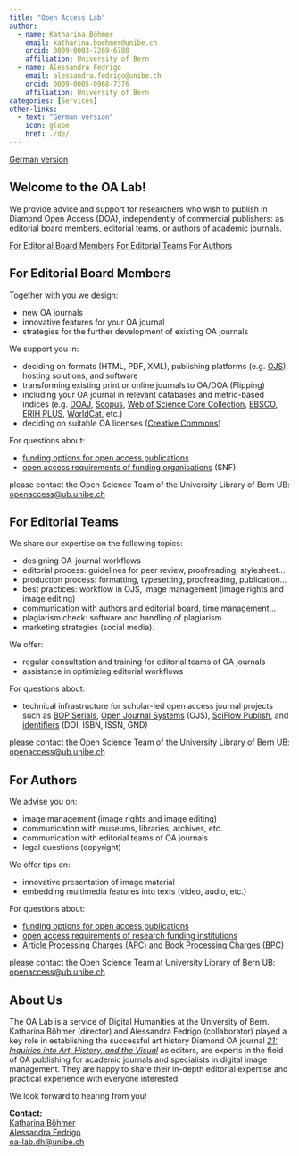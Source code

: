 ```yaml
---
title: "Open Access Lab"
author: 
  - name: Katharina Böhmer
    email: katharina.boehmer@unibe.ch
    orcid: 0009-0003-7269-6780
    affiliation: University of Bern
  - name: Alessandra Fedrigo
    email: alessandra.fedrigo@unibe.ch
    orcid: 0009-0005-0968-7376
    affiliation: University of Bern
categories: [Services]
other-links:
  - text: "German version"
    icon: globe
    href: ./de/
---
```


<a href="./de/" class="btn btn-sm btn-outline-secondary">German version</a>

## Welcome to the OA Lab!

We provide advice and support for researchers who wish to publish in Diamond Open Access (DOA), independently of commercial publishers: as editorial board members, editorial teams, or authors of academic journals.

::: {.btn-group .d-flex .justify-content-center role="group" aria-label="Role navigation"}
<a href="#for-editorial-board-members" class="btn btn-outline-primary">For Editorial Board Members</a> <a href="#for-editorial-teams" class="btn btn-outline-primary">For Editorial Teams</a> <a href="#for-authors" class="btn btn-outline-primary">For Authors</a>
:::

## For Editorial Board Members

Together with you we design:

-   new OA journals
-   innovative features for your OA journal
-   strategies for the further development of existing OA journals

We support you in:

-   deciding on formats (HTML, PDF, XML), publishing platforms (e.g. [OJS](https://pkp.sfu.ca/software/ojs/)), hosting solutions, and software
-   transforming existing print or online journals to OA/DOA (Flipping)
-   including your OA journal in relevant databases and metric-based indices (e.g. [DOAJ](https://doaj.org/), [Scopus](https://www.scopus.com/sources.uri?RN_AG_Sourced_400000654), [Web of Science Core Collection](https://mjl.clarivate.com/home), [EBSCO](https://www.ebsco.com/), [ERIH PLUS](https://kanalregister.hkdir.no/publiseringskanaler/erihplus/), [WorldCat](https://search.worldcat.org/de), etc.)
-   deciding on suitable OA licenses ([Creative Commons](https://creativecommons.org/share-your-work/cclicenses/))

For questions about:

-   [funding options for open access publications](https://www.ub.unibe.ch/services/open_science/open_access/index_eng.html)
-   [open access requirements of funding organisations](https://www.ub.unibe.ch/services/open_science/open_access/index_eng.html#pane1224714) (SNF)

please contact the Open Science Team of the University Library of Bern UB: [openaccess\@ub.unibe.ch](mailto:openaccess@ub.unibe.ch)

## For Editorial Teams

We share our expertise on the following topics:

-   designing OA-journal workflows
-   editorial process: guidelines for peer review, proofreading, stylesheet…
-   production process: formatting, typesetting, proofreading, publication…
-   best practices: workflow in OJS, image management (image rights and image editing)
-   communication with authors and editorial board, time management…
-   plagiarism check: software and handling of plagiarism
-   marketing strategies (social media).

We offer:

-   regular consultation and training for editorial teams of OA journals
-   assistance in optimizing editorial workflows

For questions about:

-   technical infrastructure for scholar-led open access journal projects such as [BOP Serials](https://bop.unibe.ch/), [Open Journal Systems](https://pkp.sfu.ca/software/ojs/) (OJS), [SciFlow Publish](https://sciflow.net/en/sciflow-publish), and [identifiers](https://www.ub.unibe.ch/services/open_science/identifiers/index_eng.html) (DOI, ISBN, ISSN, GND)

please contact the Open Science Team of the University Library of Bern UB: [openaccess\@ub.unibe.ch](mailto:openaccess@ub.unibe.ch)

## For Authors

We advise you on:

-   image management (image rights and image editing)
-   communication with museums, libraries, archives, etc.
-   communication with editorial teams of OA journals
-   legal questions (copyright)

We offer tips on:

-   innovative presentation of image material
-   embedding multimedia features into texts (video, audio, etc.)

For questions about:

-   [funding options for open access publications](https://www.ub.unibe.ch/services/open_science/open_access/index_eng.html)
-   [open access requirements of research funding institutions](https://www.ub.unibe.ch/services/open_science/open_access/index_eng.html#pane1224714)
-   [Article Processing Charges (APC) and Book Processing Charges (BPC)](https://www.ub.unibe.ch/service/open_science/dienstleistungen/index_ger.html#collapse_pane780347)

please contact the Open Science Team at University Library of Bern UB: [openaccess\@ub.unibe.ch](mailto:openaccess@ub.unibe.ch)

## About Us

The OA Lab is a service of Digital Humanities at the University of Bern. Katharina Böhmer (director) and Alessandra Fedrigo (collaborator) played a key role in establishing the successful art history Diamond OA journal [*21: Inquiries into Art, History, and the Visual*](https://21-inquiries.eu/en) as editors, are experts in the field of OA publishing for academic journals and specialists in digital image management. They are happy to share their in-depth editorial expertise and practical experience with everyone interested.

We look forward to hearing from you!

**Contact:**\
[Katharina Böhmer](https://www.dh.unibe.ch/about_us/people/ma_boehmer_katharina/index_eng.html)\
[Alessandra Fedrigo](https://www.dh.unibe.ch/about_us/people/fedrigo_alessandra/index_eng.html)\
[oa-lab.dh\@unibe.ch](mailto:oa-lab.dh@unibe.ch)\